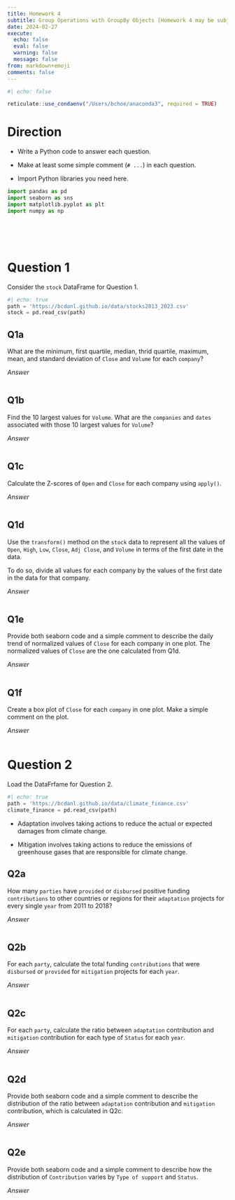 ```yaml
---
title: Homework 4
subtitle: Group Operations with GroupBy Objects [Homework 4 may be subject to change during the Module.]
date: 2024-02-27
execute: 
  echo: false
  eval: false
  warning: false
  message: false
from: markdown+emoji
comments: false
---
```


```r
#| echo: false

reticulate::use_condaenv("/Users/bchoe/anaconda3", required = TRUE)
```


# Direction

-   Write a Python code to answer each question.

-   Make at least some simple comment (`# ...`) in each question.

-   Import Python libraries you need here.

```python
import pandas as pd
import seaborn as sns
import matplotlib.pyplot as plt
import numpy as np
```

<br><br><br>

# Question 1

Consider the `stock` DataFrame for Question 1.

```python
#| echo: true
path = 'https://bcdanl.github.io/data/stocks2013_2023.csv'
stock = pd.read_csv(path)
```

## Q1a

What are the minimum, first quartile, median, thrid quartile, maximum, mean, and standard deviation of `Close` and `Volume` for each `company`?
<br>

*Answer*

```python

```



## Q1b

Find the 10 largest values for `Volume`. What are the `companies` and `dates` associated with those 10 largest values for `Volume`?
<br>

*Answer*

```python

```



## Q1c

Calculate the Z-scores of `Open` and `Close` for each company using `apply()`.
<br>

*Answer*

```python

```



## Q1d

Use the `transform()` method on the `stock` data to represent all the values of `Open`, `High`, `Low`, `Close`, `Adj Close`, and `Volume` in terms of the first date in the data.

To do so, divide all values for each company by the values of the first date in the data for that company.
<br>

*Answer*

```python

```



## Q1e

Provide both seaborn code and a simple comment to describe the daily trend of normalized values of `Close` for each company in one plot. The normalized values of `Close` are the one calculated from Q1d.
<br>

*Answer*

```python

```



## Q1f

Create a box plot of `Close` for each `company` in one plot. Make a simple comment on the plot.
<br>

*Answer*

```python

```



# Question 2

Load the DataFrfame for Question 2.

```python
#| echo: true
path = 'https://bcdanl.github.io/data/climate_finance.csv'
climate_finance = pd.read_csv(path)
```

-   Adaptation involves taking actions to reduce the actual or expected damages from climate change.

-   Mitigation involves taking actions to reduce the emissions of greenhouse gases that are responsible for climate change.

## Q2a

How many `parties` have `provided` or `disbursed` positive funding `contributions` to other countries or regions for their `adaptation` projects for every single `year` from 2011 to 2018?
<br>

*Answer*

```python

```



## Q2b

For each `party`, calculate the total funding `contributions` that were `disbursed` or `provided` for `mitigation` projects for each `year`.
<br>

*Answer*

```python

```



## Q2c

For each `party`, calculate the ratio between `adaptation` contribution and `mitigation` contribution for each type of `Status` for each `year`.
<br>

*Answer*

```python

```



## Q2d

Provide both seaborn code and a simple comment to describe the distribution of the ratio between `adaptation` contribution and `mitigation` contribution, which is calculated in Q2c.
<br>

*Answer*

```python

```



## Q2e

Provide both seaborn code and a simple comment to describe how the distribution of `Contribution` varies by `Type of support` and `Status`.
<br>

*Answer*

```python

```




